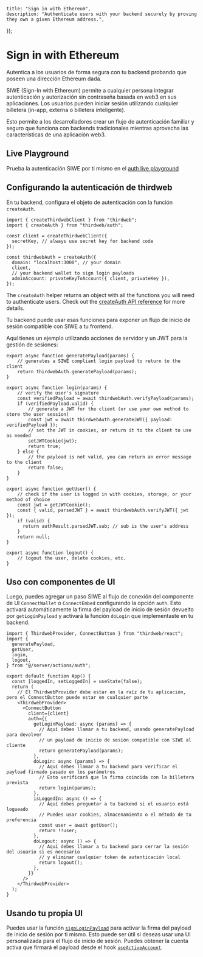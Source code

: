 
	title: "Sign in with Ethereum",
	description: "Authenticate users with your backend securely by proving they own a given Ethereum address.",
});

# Sign in with Ethereum

Autentica a los usuarios de forma segura con tu backend probando que poseen una dirección Ethereum dada.

SIWE (Sign-In with Ethereum) permite a cualquier persona integrar autenticación y autorización sin contraseña basada en web3 en sus aplicaciones. Los usuarios pueden iniciar sesión utilizando cualquier billetera (in-app, externa o billetera inteligente).

Esto permite a los desarrolladores crear un flujo de autenticación familiar y seguro que funciona con backends tradicionales mientras aprovecha las características de una aplicación web3.

## Live Playground

Prueba la autenticación SIWE por ti mismo en el [auth live playground](https://playground.thirdweb.com/connect/auth)

<Stack>

<ArticleIconCard
	title="Try the demo"
	icon={ExternalLink}
	href="https://playground.thirdweb.com/connect/connect/auth"
	description="See the SDK in action on the live playground"
/>

</Stack>

## Configurando la autenticación de thirdweb

En tu backend, configura el objeto de autenticación con la función `createAuth`.

```tsx
import { createThirdwebClient } from "thirdweb";
import { createAuth } from "thirdweb/auth";
 
const client = createThirdwebClient({
  secretKey, // always use secret key for backend code
});
 
const thirdwebAuth = createAuth({
  domain: "localhost:3000", // your domain
  client,
  // your backend wallet to sign login payloads
  adminAccount: privateKeyToAccount({ client, privateKey }),
});
```

The `createAuth` helper returns an object with all the functions you will need to authenticate users. Check out the [createAuth API reference](https://portal.thirdweb.com/auth/siwe) for more details.

<Stack>

<ArticleIconCard
	title="createAuth"
	icon={TypeScriptIcon}
	href="/references/typescript/v5/createAuth"
	description="See the SDK in action on the live playground"
/>

</Stack>

Tu backend puede usar esas funciones para exponer un flujo de inicio de sesión compatible con SIWE a tu frontend.

Aquí tienes un ejemplo utilizando acciones de servidor y un JWT para la gestión de sesiones:

```tsx
export async function generatePayload(params) {
    // generates a SIWE compliant login payload to return to the client
    return thirdwebAuth.generatePayload(params);
}

export async function login(params) {
    // verify the user's signature
    const verifiedPayload = await thirdwebAuth.verifyPayload(params);
    if (verifiedPayload.valid) {
        // generate a JWT for the client (or use your own method to store the user session)
        const jwt = await thirdwebAuth.generateJWT({ payload: verifiedPayload });
        // set the JWT in cookies, or return it to the client to use as needed
        setJWTCookie(jwt);
        return true;
    } else {
        // the payload is not valid, you can return an error message to the client
        return false;
    }
}

export async function getUser() {
    // check if the user is logged in with cookies, storage, or your method of choice
    const jwt = getJWTCookie();
    const { valid, parsedJWT } = await thirdwebAuth.verifyJWT({ jwt });
    if (valid) {
      return authResult.parsedJWT.sub; // sub is the user's address
    }
    return null;
}

export async function logout() {
    // logout the user, delete cookies, etc.
}
```

## Uso con componentes de UI

Luego, puedes agregar un paso SIWE al flujo de conexión del componente de UI `ConnectWallet` o `ConnectEmbed` configurando la opción `auth`. Esto activará automáticamente la firma del payload de inicio de sesión devuelto por `getLoginPayload` y activará la función `doLogin` que implementaste en tu backend.

```tsx
import { ThirdwebProvider, ConnectButton } from "thirdweb/react";
import {
  generatePayload,
  getUser,
  login,
  logout,
} from "@/server/actions/auth";

export default function App() {
  const [loggedIn, setLoggedIn] = useState(false);
  return (
    // El ThirdwebProvider debe estar en la raíz de tu aplicación, pero el ConnectButton puede estar en cualquier parte
    <ThirdwebProvider>
      <ConnectButton
        client={client}
        auth={{
          getLoginPayload: async (params) => {
            // Aquí debes llamar a tu backend, usando generatePayload para devolver
            // un payload de inicio de sesión compatible con SIWE al cliente
            return generatePayload(params);
          },
          doLogin: async (params) => {
            // Aquí debes llamar a tu backend para verificar el payload firmado pasado en los parámetros
            // Esto verificará que la firma coincida con la billetera prevista
            return login(params);
          },
          isLoggedIn: async () => {
            // Aquí debes preguntar a tu backend si el usuario está logueado
            // Puedes usar cookies, almacenamiento o el método de tu preferencia
            const user = await getUser();
            return !!user;
          },
          doLogout: async () => {
            // Aquí debes llamar a tu backend para cerrar la sesión del usuario si es necesario
            // y eliminar cualquier token de autenticación local
            return logout();
          },
        }}
      />
    </ThirdwebProvider>
  );
}
```

## Usando tu propia UI

Puedes usar la función [`signLoginPayload`](/references/typescript/v5/signLoginPayload) para activar la firma del payload de inicio de sesión por ti mismo. Esto puede ser útil si deseas usar una UI personalizada para el flujo de inicio de sesión. Puedes obtener la cuenta activa que firmará el payload desde el hook [`useActiveAccount`](/references/typescript/v5/useActiveAccount).

<Stack>

<ArticleIconCard
	title="signLoginPayload"
	icon={TypeScriptIcon}
	href="/references/typescript/v5/signLoginPayload"
	description="Ve el SDK en acción en el playground en vivo"
/>

</Stack>

